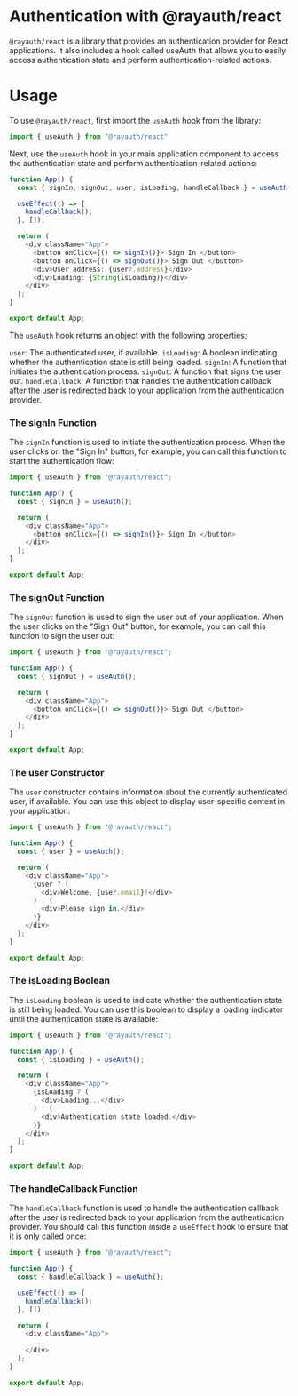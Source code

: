 # Authentication with @rayauth/react


`@rayauth/react` is a library that provides an authentication provider for React applications. It also includes a hook called useAuth that allows you to easily access authentication state and perform authentication-related actions.


# Usage

To use `@rayauth/react`, first import the `useAuth` hook from the library:

```ts
import { useAuth } from "@rayauth/react"
```

Next, use the `useAuth` hook in your main application component to access the authentication state and perform authentication-related actions:

```ts
function App() {
  const { signIn, signOut, user, isLoading, handleCallback } = useAuth();

  useEffect(() => {
    handleCallback();
  }, []);

  return (
    <div className="App">
      <button onClick={() => signIn()}> Sign In </button>
      <button onClick={() => signOut()}> Sign Out </button>
      <div>User address: {user?.address}</div>
      <div>Loading: {String(isLoading)}</div>
    </div>
  );
}

export default App;
```

The `useAuth` hook returns an object with the following properties:

`user`: The authenticated user, if available.
`isLoading`: A boolean indicating whether the authentication state is still being loaded.
`signIn`: A function that initiates the authentication process.
`signOut`: A function that signs the user out.
`handleCallback`: A function that handles the authentication callback after the user is redirected back to your application from the authentication provider.



### The signIn Function

The `signIn` function is used to initiate the authentication process. When the user clicks on the "Sign In" button, for example, you can call this function to start the authentication flow:

```ts
import { useAuth } from "@rayauth/react";

function App() {
  const { signIn } = useAuth();

  return (
    <div className="App">
      <button onClick={() => signIn()}> Sign In </button>
    </div>
  );
}

export default App;
```

### The signOut Function

The `signOut` function is used to sign the user out of your application. When the user clicks on the "Sign Out" button, for example, you can call this function to sign the user out:

```ts
import { useAuth } from "@rayauth/react";

function App() {
  const { signOut } = useAuth();

  return (
    <div className="App">
      <button onClick={() => signOut()}> Sign Out </button>
    </div>
  );
}

export default App;
```

### The user Constructor

The `user` constructor contains information about the currently authenticated user, if available. You can use this object to display user-specific content in your application:

```ts
import { useAuth } from "@rayauth/react";

function App() {
  const { user } = useAuth();

  return (
    <div className="App">
      {user ? (
        <div>Welcome, {user.email}!</div>
      ) : (
        <div>Please sign in.</div>
      )}
    </div>
  );
}

export default App;
```

### The isLoading Boolean

The `isLoading` boolean is used to indicate whether the authentication state is still being loaded. You can use this boolean to display a loading indicator until the authentication state is available:

```ts
import { useAuth } from "@rayauth/react";

function App() {
  const { isLoading } = useAuth();

  return (
    <div className="App">
      {isLoading ? (
        <div>Loading...</div>
      ) : (
        <div>Authentication state loaded.</div>
      )}
    </div>
  );
}

export default App;
```

### The handleCallback Function

The `handleCallback` function is used to handle the authentication callback after the user is redirected back to your application from the authentication provider. You should call this function inside a `useEffect` hook to ensure that it is only called once:

```ts
import { useAuth } from "@rayauth/react";

function App() {
  const { handleCallback } = useAuth();

  useEffect(() => {
    handleCallback();
  }, []);

  return (
    <div className="App">
      ...
    </div>
  );
}

export default App;
```

